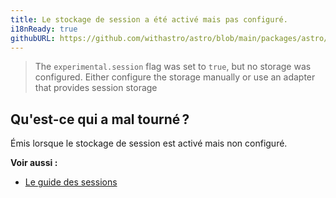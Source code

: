 ```yaml
---
title: Le stockage de session a été activé mais pas configuré.
i18nReady: true
githubURL: https://github.com/withastro/astro/blob/main/packages/astro/src/core/errors/errors-data.ts
---
```


> The `experimental.session` flag was set to `true`, but no storage was configured. Either configure the storage manually or use an adapter that provides session storage

## Qu'est-ce qui a mal tourné ?
Émis lorsque le stockage de session est activé mais non configuré.

**Voir aussi :**
-  [Le guide des sessions](/fr/guides/sessions/)
